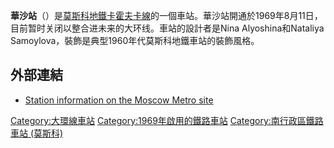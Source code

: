 {{Infobox station 
|name          = 華沙<br />{{lang|ru|Варшавская}}
|type          = [[莫斯科地鐵|莫斯科地鐵]]車站
|image         = Varshavskaya (Варшавская) (5407787545).jpg
|image_size    = 
|image_caption = 
|address       = [[南行政區_(莫斯科)|南行政區]]{{link-en|納戈爾諾區|Nagorny District}}瓊加爾林蔭路
|borough       = [[莫斯科|莫斯科]]
|country       = [[俄羅斯|俄羅斯]]
|coordinates   = {{coord|55.6533|37.6194|display=inline,title}}
|line          = {{MOSMETRO-bull|11A|text=1}}
|other         = 
|structure     = 
|platform      = 1個[[島式月台|島式月台]]
|depth         = {{convert|9|m}}
|levels        = 1層
|tracks        = 2條
|parking       = 無
|opened        = {{start date and age|df=yes|1964|08|11}}
|closed        = 
|rebuilt       = 
|electrified   = 
|ADA           = 
|code          = 027
|owned         = 莫斯科地鐵
|zone          = 
|former        = 
|passengers    = 
|pass_year     = 
|pass_percent  = 
|pass_system   = 
|mpassengers   = 
|services      = 
|map_type      = Moscow Ring Road
|AlternativeMap=Moscow map MKAD grayscale.png
|map_overlay   = Moscow metro map including line 14.svg
|map_caption   = 
|route_map     = 
|map_state     = collapsed
}}
'''華沙站'''（{{lang-rus|Варшавская|Varshavskaya}}）是[[莫斯科地鐵|莫斯科地鐵]][[卡霍夫卡線|卡霍夫卡線]]的一個車站。華沙站開通於1969年8月11日，目前暂时关闭以整合进未来的大环线。車站的設計者是Nina Alyoshina和Nataliya Samoylova，裝飾是典型1960年代莫斯科地鐵車站的裝飾風格。

==外部連結==
{{Commons|Kakhovskaya Line#Varshavskaya|Varshavskaya}}
*[https://web.archive.org/web/20120312171742/http://engl.mosmetro.ru/pages/page_6.php?id_page=322 Station information on the Moscow Metro site]
{{卡霍夫卡線}}
{{大環線}}
[[Category:大環線車站|Category:大環線車站]]
[[Category:1969年啟用的鐵路車站|Category:1969年啟用的鐵路車站]]
[[Category:南行政區鐵路車站_(莫斯科)|Category:南行政區鐵路車站 (莫斯科)]]